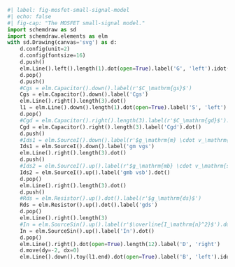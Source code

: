 ```python
#| label: fig-mosfet-small-signal-model
#| echo: false
#| fig-cap: "The MOSFET small-signal model."
import schemdraw as sd
import schemdraw.elements as elm
with sd.Drawing(canvas='svg') as d:
    d.config(unit=2)
    d.config(fontsize=16)
    d.push()
    elm.Line().left().length(1).dot(open=True).label('G', 'left').idot()
    d.pop()
    d.push()
    #Cgs = elm.Capacitor().down().label(r'$C_\mathrm{gs}$')
    Cgs = elm.Capacitor().down().label('Cgs')
    elm.Line().right().length(3).dot()
    l1 = elm.Line().down().length(1).dot(open=True).label('S', 'left')
    d.pop()
    #Cgd = elm.Capacitor().right().length(3).label(r'$C_\mathrm{gd}$').dot()
    Cgd = elm.Capacitor().right().length(3).label('Cgd').dot()
    d.push()
    #Ids1 = elm.SourceI().down().label(r'$g_\mathrm{m} \cdot v_\mathrm{gs}$')
    Ids1 = elm.SourceI().down().label('gm vgs')
    elm.Line().right().length(3).dot()
    d.push()
    #Ids2 = elm.SourceI().up().label(r'$g_\mathrm{mb} \cdot v_\mathrm{sb}$').dot()
    Ids2 = elm.SourceI().up().label('gmb vsb').dot()
    d.pop()
    elm.Line().right().length(3).dot()
    d.push()
    #Rds = elm.Resistor().up().dot().label(r'$g_\mathrm{ds}$')
    Rds = elm.Resistor().up().dot().label('gds')
    d.pop()
    elm.Line().right().length(3)
    #In = elm.SourceSin().up().label(r'$\overline{I_\mathrm{n}^2}$').dot()
    In = elm.SourceSin().up().label('In').dot()
    d.pop()
    elm.Line().right().dot(open=True).length(12).label('D', 'right')
    d.move(dy=-2, dx=0)
    elm.Line().down().toy(l1.end).dot(open=True).label('B', 'left').idot(open=True)
```